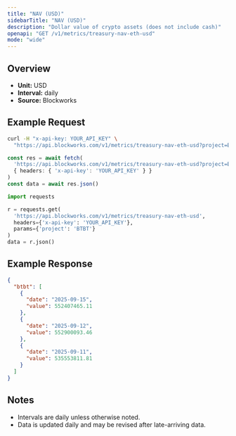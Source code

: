 ```yaml
---
title: "NAV (USD)"
sidebarTitle: "NAV (USD)"
description: "Dollar value of crypto assets (does not include cash)"
openapi: "GET /v1/metrics/treasury-nav-eth-usd"
mode: "wide"
---
```


## Overview

- **Unit:** USD
- **Interval:** daily
- **Source:** Blockworks

## Example Request

<CodeGroup>

```bash cURL
curl -H "x-api-key: YOUR_API_KEY" \
  "https://api.blockworks.com/v1/metrics/treasury-nav-eth-usd?project=BTBT"
```

```typescript TypeScript
const res = await fetch(
  'https://api.blockworks.com/v1/metrics/treasury-nav-eth-usd?project=BTBT',
  { headers: { 'x-api-key': 'YOUR_API_KEY' } }
)
const data = await res.json()
```

```python Python
import requests

r = requests.get(
  'https://api.blockworks.com/v1/metrics/treasury-nav-eth-usd',
  headers={'x-api-key': 'YOUR_API_KEY'},
  params={'project': 'BTBT'}
)
data = r.json()
```

</CodeGroup>

## Example Response

```json
{
  "btbt": [
    {
      "date": "2025-09-15",
      "value": 552407465.11
    },
    {
      "date": "2025-09-12",
      "value": 552900093.46
    },
    {
      "date": "2025-09-11",
      "value": 535553811.81
    }
  ]
}
```

## Notes
- Intervals are daily unless otherwise noted.
- Data is updated daily and may be revised after late-arriving data.